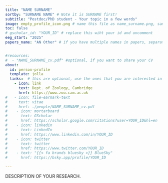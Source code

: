 ```yaml
---
title: "NAME SURNAME"
sortby: "SURNAME NAME" # Note it is SURNAME first!
subtitle: "Postdoc/PhD student - Your topic in a few words"
image: empty_profile_icon.png # name this file as name_surname.png, same prefix as this file; this should be a square image 250px by 250px
toc: false
# gscholar_id: "YOUR_ID" # replace this wiht your id and uncomment
eeg_start: "2025"
papers_name: "AN Other" # if you have multiple names in papers, separated them by semicolon


#resources: 
#  - "NAME_SURNAME_cv.pdf" #optional, if you want to share your CV
about:
  id: person-profile
  template: jolla
  links:  # this are optional, use the ones that you are interested in (you need at least one, or you need to commone out this line as well)
    - icon: link
      text: Dept. of Zoology, Cambridge
      href: https://www.zoo.cam.ac.uk
#   - icon: file-earmark-text
#     text: vitae
#     href: ./people/NAME_SURNAME_cv.pdf
#    - icon: mortarboard
#      text: GScholar
#      href: https://scholar.google.com/citations?user=YOUR_ID&hl=en
#    - icon: linkedin
#      text: LinkedIn
#      href: https://www.linkedin.com/in/YOUR_ID
#    - icon: twitter
#      text: twitter
#      href: https://www.twitter.com/YOUR_ID
#    - text: "{{< fa brands bluesky >}} BlueSky"
#      href: https://bsky.app/profile/YOUR_ID

---
```


:::{#person-profile}
:::


DESCRIPTION OF YOUR RESEARCH.
